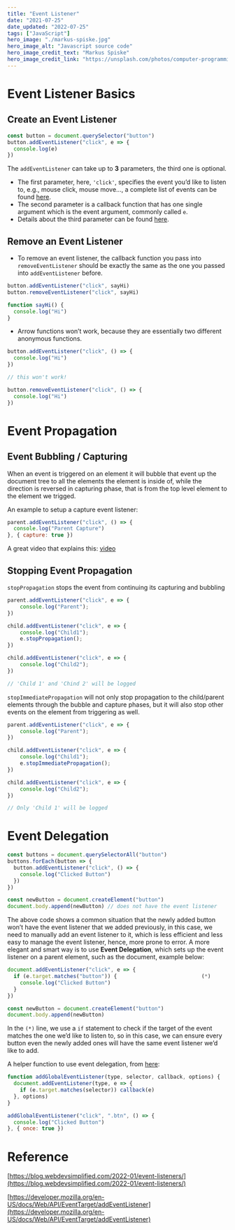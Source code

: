 ```yaml
---
title: "Event Listener"
date: "2021-07-25"
date_updated: "2022-07-25"
tags: ["JavaScript"]
hero_image: "./markus-spiske.jpg"
hero_image_alt: "Javascript source code"
hero_image_credit_text: "Markus Spiske"
hero_image_credit_link: "https://unsplash.com/photos/computer-programming-codes-displayed-on-a-monitor-MgtHZ4zlC1U"
---
```



# Event Listener Basics

## Create an Event Listener

```javascript
const button = document.querySelector("button")
button.addEventListener("click", e => {
  console.log(e)
})
```

The `addEventListener` can take up to **3** parameters, the third one is optional. 

- The first parameter, here, `'click'`, specifies the event you’d like to listen to, e.g., mouse click, mouse move..., a complete list of events can be found [here](https://developer.mozilla.org/en-US/docs/Web/Events).
- The second parameter is a callback function that has one single argument which is the event argument, commonly called `e`.
- Details about the third parameter can be found [here](https://developer.mozilla.org/en-US/docs/Web/API/EventTarget/addEventListener#parameters).

## Remove an Event Listener

- To remove an event listener, the callback function you pass into `removeEventListener` should be exactly the same as the one you passed into `addEventListener` before.

```jsx
button.addEventListener("click", sayHi)
button.removeEventListener("click", sayHi)

function sayHi() {
  console.log("Hi")
}
```

- Arrow functions won’t work, because they are essentially two different anonymous functions.

```jsx
button.addEventListener("click", () => {
  console.log("Hi")
})

// this won't work!

button.removeEventListener("click", () => {
  console.log("Hi")
})
```

# Event Propagation

## Event Bubbling / Capturing

When an event is triggered on an element it will bubble that event up the document tree to all the elements the element is inside of, while the direction is reversed in capturing phase, that is from the top level element to the element we trigged.

An example to setup a capture event listener:

```jsx
parent.addEventListener("click", () => {
  console.log("Parent Capture")
}, { capture: true })
```

A great video that explains this: [video](https://youtu.be/XF1_MlZ5l6M?t=232)

## Stopping Event Propagation

`stopPropagation` stops the event from continuing its capturing and bubbling

```jsx
parent.addEventListener("click", e => {
    console.log("Parent");
})

child.addEventListener("click", e => {
    console.log("Child1");
    e.stopPropagation();
})

child.addEventListener("click", e => {
    console.log("Child2");
})

// 'Child 1' and 'Chind 2' will be logged
```

`stopImmediatePropagation` will not only stop propagation to the child/parent elements through the bubble and capture phases, but it will also stop other events on the element from triggering as well.

```jsx
parent.addEventListener("click", e => {
    console.log("Parent");
})

child.addEventListener("click", e => {
    console.log("Child1");
    e.stopImmediatePropagation();
})

child.addEventListener("click", e => {
    console.log("Child2");
})

// Only 'Child 1' will be logged
```

# Event Delegation

```jsx
const buttons = document.querySelectorAll("button")
buttons.forEach(button => {
  button.addEventListener("click", () => {
    console.log("Clicked Button")
  })
})

const newButton = document.createElement("button")
document.body.append(newButton) // does not have the event listener
```

The above code shows a common situation that the newly added button won’t have the event listener that we added previously, in this case, we need to manually add an event listener to it, which is less efficient and less easy to manage the event listener, hence, more prone to error. A more elegant and smart way is to use **Event Delegation**, which sets up the event listener on a parent element, such as the document, example below:

```jsx
document.addEventListener("click", e => {
  if (e.target.matches("button")) {                           (*)
    console.log("Clicked Button")
  }
})

const newButton = document.createElement("button")
document.body.append(newButton)
```

In the `(*)` line, we use a `if` statement to check if the target of the event matches the one we’d like to listen to, so in this case, we can ensure every button even the newly added ones will have the same event listener we’d like to add.

A helper function to use event delegation, from [here](https://blog.webdevsimplified.com/2022-01/event-listeners/):

```jsx
function addGlobalEventListener(type, selector, callback, options) {
  document.addEventListener(type, e => {
    if (e.target.matches(selector)) callback(e)
  }, options)
}

addGlobalEventListener("click", ".btn", () => {
  console.log("Clicked Button")
}, { once: true })
```

# Reference

[https://blog.webdevsimplified.com/2022-01/event-listeners/](https://blog.webdevsimplified.com/2022-01/event-listeners/)

[https://developer.mozilla.org/en-US/docs/Web/API/EventTarget/addEventListener](https://developer.mozilla.org/en-US/docs/Web/API/EventTarget/addEventListener)
